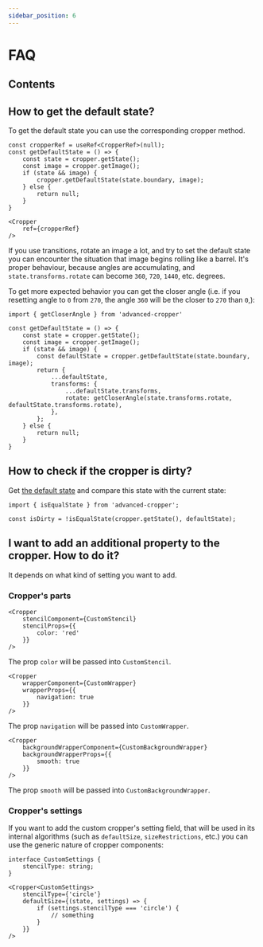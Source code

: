```yaml
---
sidebar_position: 6
---
```



# FAQ

## Contents

<TOCInline toc={toc} />

## How to get the default state?

To get the default state you can use the corresponding cropper method.

```tsx
const cropperRef = useRef<CropperRef>(null);
const getDefaultState = () => {
	const state = cropper.getState();
	const image = cropper.getImage();
	if (state && image) {
		cropper.getDefaultState(state.boundary, image);
	} else {
		return null;
	}
}
```
```tsx
<Cropper
	ref={cropperRef}
/>
```

If you use transitions, rotate an image a lot, and try to set the default state you can encounter the situation that
image begins rolling like a barrel. It's proper behaviour, because angles are accumulating, and `state.transforms.rotate` can become
`360`, `720`, `1440`, etc. degrees.

To get more expected behavior you can get the closer angle (i.e. if you resetting angle to `0` from `270`, the angle `360` will be the closer to `270` than `0`,):
```tsx
import { getCloserAngle } from 'advanced-cropper'
```
```tsx
const getDefaultState = () => {
	const state = cropper.getState();
	const image = cropper.getImage();
	if (state && image) {
		const defaultState = cropper.getDefaultState(state.boundary, image);
		return {
			...defaultState,
			transforms: {
				...defaultState.transforms,
				rotate: getCloserAngle(state.transforms.rotate, defaultState.transforms.rotate),
			},
		};
	} else {
		return null;
	}
}
```


## How to check if the cropper is dirty?

Get [the default state](/docs/faq#how-to-get-the-default-state) and compare this state with
the current state:
```tsx
import { isEqualState } from 'advanced-cropper';
```
```tsx
const isDirty = !isEqualState(cropper.getState(), defaultState);
```


## I want to add an additional property to the cropper. How to do it?

It depends on what kind of setting you want to add.

### Cropper's parts

<Tabs>
<TabItem value="stencil" label="Stencil" default>

```tsx
<Cropper
	stencilComponent={CustomStencil}
	stencilProps={{
		color: 'red'
	}}
/>
```

The prop `color` will be passed into `CustomStencil`.

</TabItem>
<TabItem value="wrapper" label="Wrapper">

```tsx
<Cropper
	wrapperComponent={CustomWrapper}
	wrapperProps={{
		navigation: true
	}}
/>
```

The prop `navigation` will be passed into `CustomWrapper`.

</TabItem>
<TabItem value="backgroundWrapper" label="BackgroundWrapper">

```tsx
<Cropper
	backgroundWrapperComponent={CustomBackgroundWrapper}
	backgroundWrapperProps={{
		smooth: true
	}}
/>
```

The prop `smooth` will be passed into `CustomBackgroundWrapper`.

</TabItem>
</Tabs>


### Cropper's settings

If you want to add the custom cropper's setting field, that will be used in its internal algorithms (such as `defaultSize`, `sizeRestrictions`, etc.)
you can use the generic nature of cropper components:
```tsx
interface CustomSettings {
	stencilType: string;
}
```
```tsx
<Cropper<CustomSettings>
	stencilType={'circle'}
	defaultSize={(state, settings) => {
		if (settings.stencilType === 'circle') {
			// something
		}
	}}
/>
```
